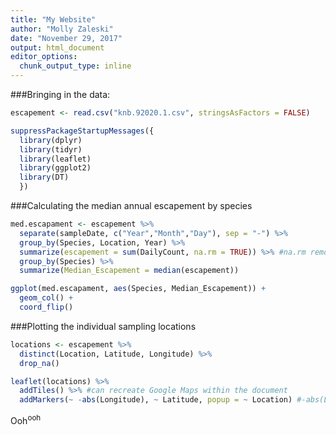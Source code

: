 ```yaml
---
title: "My Website"
author: "Molly Zaleski"
date: "November 29, 2017"
output: html_document
editor_options: 
  chunk_output_type: inline
---
```

###Bringing in the data:
```r
escapement <- read.csv("knb.92020.1.csv", stringsAsFactors = FALSE)
```

```r
suppressPackageStartupMessages({
  library(dplyr)
  library(tidyr)
  library(leaflet)
  library(ggplot2)
  library(DT)
  })
```

###Calculating the median annual escapement by species
```r
med.escapament <- escapement %>%
  separate(sampleDate, c("Year","Month","Day"), sep = "-") %>%
  group_by(Species, Location, Year) %>%
  summarize(escapement = sum(DailyCount, na.rm = TRUE)) %>% #na.rm removes all NA's, just in case
  group_by(Species) %>%
  summarize(Median_Escapement = median(escapement))
```

```r
ggplot(med.escapament, aes(Species, Median_Escapement)) +
  geom_col() +
  coord_flip()
```

###Plotting the individual sampling locations
```r
locations <- escapement %>%
  distinct(Location, Latitude, Longitude) %>%
  drop_na()

leaflet(locations) %>%
  addTiles() %>% #can recreate Google Maps within the document
  addMarkers(~ -abs(Longitude), ~ Latitude, popup = ~ Location) #-abs(Long) because some lat/long were showing in RUssia

```

Ooh^ooh^
